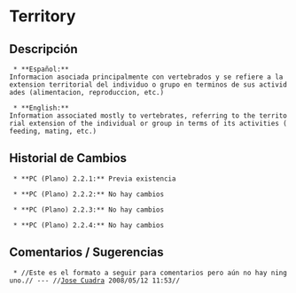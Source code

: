 = Territory =

== Descripción ==
  * **Español:**
 Informacion asociada principalmente con vertebrados y se refiere a la extension territorial del individuo o grupo en terminos de sus actividades (alimentacion, reproduccion, etc.)

  * **English:**
 Information associated mostly to vertebrates, referring to the territorial extension of the individual or group in terms of its activities (feeding, mating, etc.)

== Historial de Cambios ==
  * **PC (Plano) 2.2.1:** Previa existencia

  * **PC (Plano) 2.2.2:** No hay cambios

  * **PC (Plano) 2.2.3:** No hay cambios

  * **PC (Plano) 2.2.4:** No hay cambios


== Comentarios / Sugerencias ==

  * //Este es el formato a seguir para comentarios pero aún no hay ninguno.// --- //[[jcuadra@inbio.ac.cr|Jose Cuadra]] 2008/05/12 11:53//

